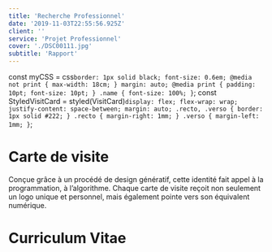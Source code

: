 ```yaml
---
title: 'Recherche Professionnel'
date: '2019-11-03T22:55:56.925Z'
client: ''
service: 'Projet Professionnel'
cover: './DSC00111.jpg'
subtitle: 'Rapport'
---
```

const myCSS = css`
    border: 1px solid black;
    font-size: 0.6em;
    @media not print {
        max-width: 18cm;
    }
    margin: auto;
    @media print {
        padding: 10pt;
        font-size: 10pt;
    }
    .name {
        font-size: 100%;
    }
`;
const StyledVisitCard = styled(VisitCard)`
    display: flex;
    flex-wrap: wrap;
    justify-content: space-between;
    margin: auto;
    .recto,
    .verso {
        border: 1px solid #222;
    }
    .recto {
      margin-right: 1mm;
    }
    .verso {
      margin-left: 1mm;
    }
`;

<!-- I built the Critical Atlas of Internet as a publication with an infinite number of formats, both online (website) and on paper (books, posters). I took the premise that websites have, by default, an infinite number of display possibilities, and developed it further by carrying out an experimental design: a book with a multitude of formats. Using CSS-Print, I designed the Atlas layout by creating a set of guidelines. From the browser, the layout is generated automatically according to the format, and continually readapted from book to poster format. The Critical Atlas of Internet is an intangible space, a single computer code with an infinite number of display possibilities ranging from screen to paper to exhibition space. http://louisedrulhe.fr/lab/ -->

# Carte de visite

<StyledVisitCard mode={0} />

Conçue grâce à un procédé de design génératif, cette identité fait appel à la programmation, à l’algorithme. Chaque carte de visite reçoit non seulement un logo unique et personnel, mais également pointe vers son équivalent numérique.

# Curriculum Vitae

<Cv addCSS={myCSS}/>

<!--
# Choix d'entreprises

Entreprises ou collectifs ouverts à une démarche pluridiscilplinaire, sélectionnées pour leur pratique de la céramique, l'objet et de l'usage. Leurs créations et leurs méthodes doivent s'inscrire dans une éthique et une esthétique que je partage et que je souhaite explorer. Enfin, plus que de l'observation, je souhaite profiter de ces rencontres pour questionner mes capacités dans le domaine du design et de la céramique à un niveau professionnel et métier, trouver les intersections qui m'animent, qui pourront déboucher sur des projets et dévoiler mes envies créatives.


# Lettre de motivation

<Letter addCSS={myCSS} pageContext={{slug: "oliviervanherpt"}}/>

# Texte synthétique expliquant vos choix d'entreprises contactées

Entreprises ou collectifs ouverts à une démarche pluridiscilplinaire, sélectionnées pour leur pratique de la céramique et l'objet en général. Leurs créations et leurs méthodes doivent s'inscrire dans une éthique et une esthétique que je partage et que je souhaite explorer. Enfin, plus que de l'observation, je souhaite profiter de ces rencontres pour questionner mes capacités dans le domaine du design et de la céramique à un niveau professionnel et métier, trouver les intersections qui m'animent, qui pourront déboucher sur des projets et dévoiler mes envies créatives.

# Liste des entreprises contactées avec leurs liens

Réponse favorables:
- Olivier van Herpt (en attente de confirmation)

``
>>>Hello Elias,
>>>
>>>Sorry for letting you wait so long.
>>>
>>>I wish you a happy new year!
>>>
>>>Are you still interested in an internship at my studio?
>>>
>>>Very best,
>>>Olivier
>>>
>>>oliviervanherpt.com
>>>+31 (0)6 30 73 55 80
>>>
>>>Lodewijkstraat 11
>>>5652 AC Eindhoven
>>>The Netherlands
``

En attente:
- Ralf Baecker
- Megumi Naitoh
- Carla Joachim et Jordan Morineau
- Chris Wight
- James Auger
- Tim Knapen
- Albertine Meunier
- Annika Frye
- Studio Emerging Objects
- Dylan Beck -->
